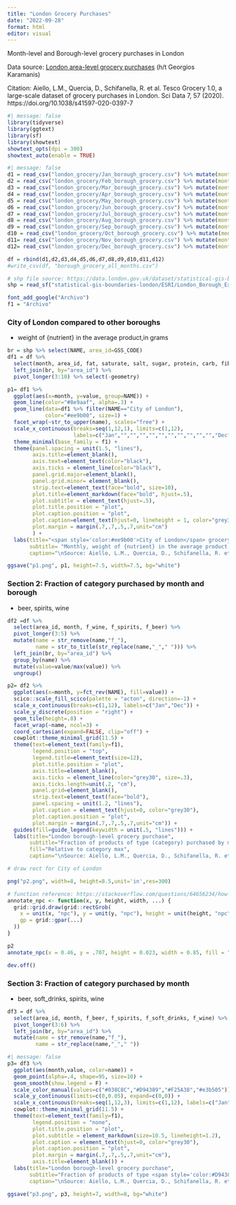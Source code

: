 ```yaml
---
title: "London Grocery Purchases"
date: "2022-09-28"
format: html
editor: visual
---
```


Month-level and Borough-level grocery purchases in London

Data source: [London area-level grocery purchases](https://figshare.com/articles/dataset/Area-level_grocery_purchases/7796666) (h/t Georgios Karamanis)

Citation: Aiello, L.M., Quercia, D., Schifanella, R. et al. Tesco Grocery 1.0, a large-scale dataset of grocery purchases in London. Sci Data 7, 57 (2020). https://doi.org/10.1038/s41597-020-0397-7

```r
#| message: false
library(tidyverse)
library(ggtext)
library(sf)
library(showtext)
showtext_opts(dpi = 300)
showtext_auto(enable = TRUE)
```

```r
#| message: false
d1 = read_csv("london_grocery/Jan_borough_grocery.csv") %>% mutate(month=1)
d2 = read_csv("london_grocery/Feb_borough_grocery.csv") %>% mutate(month=2)
d3 = read_csv("london_grocery/Mar_borough_grocery.csv") %>% mutate(month=3)
d4 = read_csv("london_grocery/Apr_borough_grocery.csv") %>% mutate(month=4)
d5 = read_csv("london_grocery/May_borough_grocery.csv") %>% mutate(month=5)
d6 = read_csv("london_grocery/Jun_borough_grocery.csv") %>% mutate(month=6)
d7 = read_csv("london_grocery/Jul_borough_grocery.csv") %>% mutate(month=7)
d8 = read_csv("london_grocery/Aug_borough_grocery.csv") %>% mutate(month=8)
d9 = read_csv("london_grocery/Sep_borough_grocery.csv") %>% mutate(month=9)
d10 = read_csv("london_grocery/Oct_borough_grocery.csv") %>% mutate(month=10)
d11= read_csv("london_grocery/Nov_borough_grocery.csv") %>% mutate(month=11)
d12= read_csv("london_grocery/Dec_borough_grocery.csv") %>% mutate(month=12)

df = rbind(d1,d2,d3,d4,d5,d6,d7,d8,d9,d10,d11,d12)
#write_csv(df, "borough_grocery_all_months.csv")

# shp file source: https://data.london.gov.uk/dataset/statistical-gis-boundary-files-london
shp = read_sf("statistical-gis-boundaries-london/ESRI/London_Borough_Excluding_MHW.shp")
```

```r
font_add_google("Archivo")
f1 = "Archivo"
```

### City of London compared to other boroughs

-   weight of {nutrient} in the average product,in grams

```r
br = shp %>% select(NAME, area_id=GSS_CODE)
df1 = df %>% 
  select(month, area_id, fat, saturate, salt, sugar, protein, carb, fibre, alcohol) %>% 
  left_join(br, by="area_id") %>%
  pivot_longer(3:10) %>% select(-geometry)
```

```r
p1= df1 %>%
  ggplot(aes(x=month, y=value, group=NAME)) +
  geom_line(color="#8e9aaf", alpha=.3) +
  geom_line(data=df1 %>% filter(NAME=="City of London"), 
            color="#ee9b00", size=1) +
  facet_wrap(~str_to_upper(name), scales="free") +
  scale_x_continuous(breaks=seq(1,12,1), limits=c(1,12),
                     labels=c("Jan","","","","","","","","","","","Dec")) +
  theme_minimal(base_family = f1) +
  theme(panel.spacing = unit(1.5, "lines"),
        axis.title=element_blank(),
        axis.text=element_text(color="black"),
        axis.ticks = element_line(color="black"),
        panel.grid.major=element_blank(),
        panel.grid.minor= element_blank(),
        strip.text=element_text(face="bold", size=10),
        plot.title=element_markdown(face="bold", hjust=.5),
        plot.subtitle = element_text(hjust=.5),
        plot.title.position = "plot",
        plot.caption.position = "plot",
        plot.caption=element_text(hjust=0, lineheight = 1, color="grey30"),
        plot.margin = margin(.7,.7,.5,.7,unit="cm")
        ) +
  labs(title="<span style='color:#ee9b00'>City of London</span> grocery purchases compared to <span style='color:#64738d'>other boroughs</span>",
       subtitle= "Monthly, weight of {nutrient} in the average product, in grams\n",
       caption="\nSource: Aiello, L.M., Quercia, D., Schifanella, R. et al. Tesco Grocery 1.0, a large-scale dataset of grocery purchases in London.\nSci Data 7, 57 (2020). https://doi.org/10.1038/s41597-020-0397-7")

ggsave("p1.png", p1, height=7.5, width=7.5, bg="white")
```

### Section 2: Fraction of category purchased by month and borough

-   beer, spirits, wine

```r
df2 =df %>% 
  select(area_id, month, f_wine, f_spirits, f_beer) %>%
  pivot_longer(3:5) %>%
  mutate(name = str_remove(name,"f_"),
         name = str_to_title(str_replace(name,"_"," "))) %>%
  left_join(br, by="area_id") %>%
  group_by(name) %>%
  mutate(value=value/max(value)) %>%
  ungroup() 
```

```r
p2= df2 %>%
  ggplot(aes(x=month, y=fct_rev(NAME), fill=value)) +
  scico::scale_fill_scico(palette = "acton", direction=-1) +
  scale_x_continuous(breaks=c(1,12), labels=c("Jan","Dec")) +
  scale_y_discrete(position = "right") +
  geom_tile(height=.8) +
  facet_wrap(~name, ncol=3) +
  coord_cartesian(expand=FALSE, clip="off") +
  cowplot::theme_minimal_grid(11.5) +
  theme(text=element_text(family=f1),
        legend.position = "top",
        legend.title=element_text(size=12),
        plot.title.position = "plot",
        axis.title=element_blank(),
        axis.ticks = element_line(color="grey30", size=.3),
        axis.ticks.length=unit(.2, "cm"),
        panel.grid=element_blank(),
        strip.text=element_text(face="bold"),
        panel.spacing = unit(1.2, "lines"),
        plot.caption = element_text(hjust=0, color="grey30"),
        plot.caption.position = "plot",
        plot.margin = margin(.7,.7,.5,.7,unit="cm")) +
  guides(fill=guide_legend(keywidth = unit(.5, "lines"))) +
  labs(title="London borough-level grocery purchase",
       subtitle="Fraction of products of type (category) purchased by month and borough",
       fill="Relative to category max",
       caption="\nSource: Aiello, L.M., Quercia, D., Schifanella, R. et al. Tesco Grocery 1.0, a large-scale dataset of grocery purchases in London.\nSci Data 7, 57 (2020). https://doi.org/10.1038/s41597-020-0397-7")
```

```r
# draw rect for City of London

png("p2.png", width=8, height=8.5,unit='in',res=300)

# function reference: https://stackoverflow.com/questions/64656234/how-does-the-economist-make-these-lines-near-the-title-using-using-ggplot
annotate_npc <- function(x, y, height, width, ...) {
  grid::grid.draw(grid::rectGrob(
    x = unit(x, "npc"), y = unit(y, "npc"), height = unit(height, "npc"), width = unit(width, "npc"),
    gp = grid::gpar(...)
  ))
}

p2
annotate_npc(x = 0.46, y = .707, height = 0.023, width = 0.85, fill = "transparent", col = "black")

dev.off()
```

### Section 3: Fraction of category purchased by month

-   beer, soft_drinks, spirits, wine

```r
df3 = df %>% 
  select(area_id, month, f_beer, f_spirits, f_soft_drinks, f_wine) %>%
  pivot_longer(3:6) %>%
  left_join(br, by="area_id") %>%
  mutate(name = str_remove(name,"f_"),
         name = str_replace(name,"_"," "))
```

```r
#| message: false
p3= df3 %>%
  ggplot(aes(month,value, color=name)) +
  geom_point(alpha=.4, shape=95, size=10) +
  geom_smooth(show.legend = F) +
  scale_color_manual(values=c("#038C8C","#D94389","#F25A38","#e3b505")) +
  scale_y_continuous(limits=c(0,0.05), expand=c(0,0)) +
  scale_x_continuous(breaks=seq(1,12,3), limits=c(1,12), labels=c("Jan","Apr","Jul","Oct")) +
  cowplot::theme_minimal_grid(11.5) +
  theme(text=element_text(family=f1),
        legend.position = "none",
        plot.title.position = "plot",
        plot.subtitle = element_markdown(size=10.5, lineheight=1.2),
        plot.caption = element_text(hjust=0, color="grey30"),
        plot.caption.position = "plot",
        plot.margin = margin(.7,.7,.5,.7,unit="cm"),
        axis.title=element_blank()) +
  labs(title="London borough-level grocery purchase",
       subtitle="Fraction of products of type <span style='color:#D94389'>**softdrinks**</span>, <span style='color:#e3b505'>**wine**</span>, <span style='color:#038C8C'>**beer**</span> and <span style='color:#F25A38'>**spirts**</span> purchased by month. Each point represents<br>a borough.<br>",
       caption="\nSource: Aiello, L.M., Quercia, D., Schifanella, R. et al. Tesco Grocery 1.0, a large-scale dataset of grocery purchases in London.\nSci Data 7, 57 (2020). https://doi.org/10.1038/s41597-020-0397-7")

ggsave("p3.png", p3, height=7, width=8, bg="white")
```
